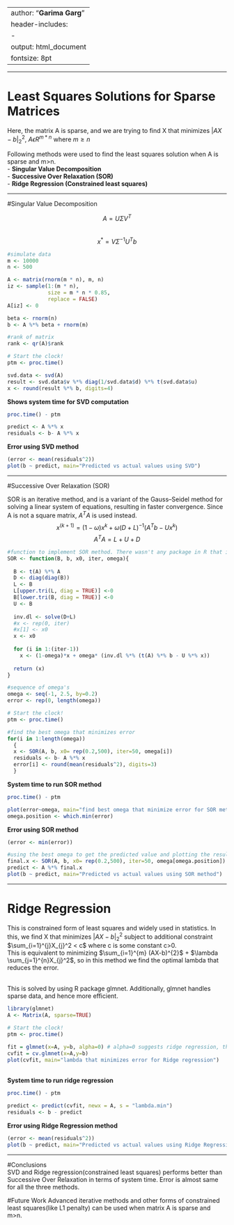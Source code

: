 ----
author: "**Garima Garg**"
header-includes:
   - \usepackage{bbm}
   output: html_document
    fontsize: 8pt  
----
****************************************************************************************************
# Least Squares Solutions for Sparse Matrices

Here, the matrix A is sparse, and we are trying to find X that minimizes $\left | AX-b \right |_{2}^{2}$,   $A \epsilon R^{m*n}$ where $m\geq n$

Following methods were used to find the least squares solution when A is sparse and m>n. <br/>
- **Singular Value Decomposition** <br/>
- **Successive Over Relaxation (SOR)** <br/>
- **Ridge Regression (Constrained least squares)**


****************************************************************************************************
#Singular Value Decomposition <br/>

$$A=U \Sigma V^T $$  <br/>
$$x^{*} = V \Sigma^{-1} U^T b $$

```r
#simulate data
m <- 10000
n <- 500

A <- matrix(rnorm(m * n), m, n)
iz <- sample(1:(m * n),
             size = m * n * 0.85,
             replace = FALSE)
A[iz] <- 0

beta <- rnorm(n)
b <- A %*% beta + rnorm(m)

#rank of matrix
rank <- qr(A)$rank

# Start the clock!
ptm <- proc.time()

svd.data <- svd(A)
result <- svd.data$v %*% diag(1/svd.data$d) %*% t(svd.data$u)
x <- round(result %*% b, digits=4)
```
**Shows system time for SVD computation** 

```r

proc.time() - ptm

predict <- A %*% x 
residuals <- b- A %*% x
```
**Error using SVD method** 
```r
(error <- mean(residuals^2))
plot(b ~ predict, main="Predicted vs actual values using SVD")

```

********************************************************************************************************************************
#Successive Over Relaxation (SOR) <br/>

SOR is an iterative method, and is a variant of the Gauss–Seidel method for solving a linear system of equations, resulting in faster convergence. Since A is not a square matrix, $A^{T}A$ is used instead.
$$ x^{(k+1)} = (1-\omega) x^{k}+\omega(D+L)^{-1}(A^{T} b-U x^{k})$$
$$ A^{T}A = L+U+D $$

```r
#function to implement SOR method. There wasn't any package in R that implements SOR.
SOR <- function(B, b, x0, iter, omega){
  
  B <- t(A) %*% A 
  D <- diag(diag(B))
  L <- B
  L[upper.tri(L, diag = TRUE)] <-0
  B[lower.tri(B, diag = TRUE)] <-0
  U <- B
  
  inv.dl <- solve(D+L)
  #x <- rep(0, iter)
  #x[1] <- x0
  x <- x0
  
  for (i in 1:(iter-1))
    x <- (1-omega)*x + omega* (inv.dl %*% (t(A) %*% b - U %*% x))
  
  return (x)
}

#sequence of omega's
omega <- seq(-1, 2.5, by=0.2)
error <- rep(0, length(omega))

# Start the clock!
ptm <- proc.time()

#find the best omega that minimizes error
for(i in 1:length(omega))
  {
  x <- SOR(A, b, x0= rep(0.2,500), iter=50, omega[i])
  residuals <- b- A %*% x
  error[i] <- round(mean(residuals^2), digits=3)
  }
```
**System time to run SOR method**
```r
proc.time() - ptm

plot(error~omega, main="find best omega that minimize error for SOR method", col = "dark red")
omega.position <- which.min(error)
```
**Error using SOR method** 
```r
(error <- min(error))

#using the best omega to get the predicted value and plotting the results
final.x <- SOR(A, b, x0= rep(0.2,500), iter=50, omega[omega.position])
predict <- A %*% final.x 
plot(b ~ predict, main="Predicted vs actual values using SOR method")
```

********************************************************************************************************************************************
# Ridge Regression <br/>

This is constrained form of least squares and widely used in statistics. In this, we find X that minimizes  $\left | AX-b \right |_{2}^{2}$ subject to additional constraint $\sum_{i=1}^{j}X_{j}^2 < c$ where c is some constant c>0. <br/>
This is equivalent to minimizing $\sum_{i=1}^{m} (AX-b)^{2}$ + $\lambda \sum_{j=1}^{n}X_{j}^2$, so in this method we find the optimal lambda that reduces the error.  <br/> <br/>

This is solved by using R package glmnet. Additionally, glmnet handles sparse data, and hence more efficient.

```r
library(glmnet)
A <- Matrix(A, sparse=TRUE)

# Start the clock!
ptm <- proc.time()

fit = glmnet(x=A, y=b, alpha=0) # alpha=0 suggests ridge regression, there are other forms of constrained least squares too
cvfit = cv.glmnet(x=A,y=b)
plot(cvfit, main="lambda that minimizes error for Ridge regression")

```
<br/>
**System time to run ridge regression**
```r
proc.time() - ptm

predict <- predict(cvfit, newx = A, s = "lambda.min")
residuals <- b - predict
```
**Error using Ridge Regression method** 
```r
(error <- mean(residuals^2))
plot(b ~ predict, main="Predicted vs actual values using Ridge Regression")

```

************************************************************************************************************************************
#Conclusions <br/>
SVD and Ridge regression(constrained least squares) performs better than Successive Over Relaxation in terms of system time. Error is almost same for all the three methods.  <br/>

#Future Work 
Advanced iterative methods and other forms of constrained least squares(like L1 penalty) can be used when matrix A is sparse and m>n. 

